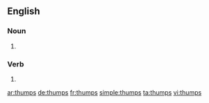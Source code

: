 
==English==

===Noun===
{{head|en|plural}}

# {{plural of|thump|lang=en}}

===Verb===
{{head|en}}

# {{en-third-person singular of|thump}}

[[ar:thumps]]
[[de:thumps]]
[[fr:thumps]]
[[simple:thumps]]
[[ta:thumps]]
[[vi:thumps]]